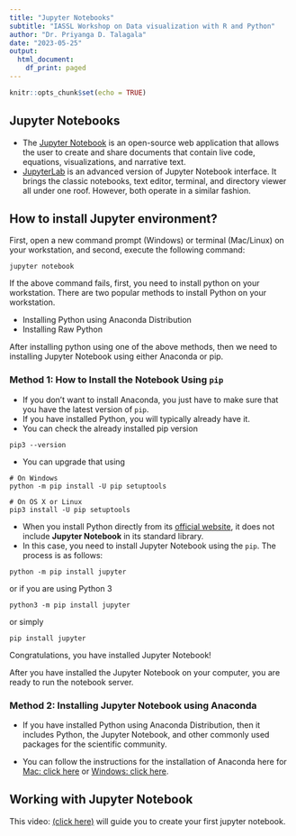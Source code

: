 ---
title: "Jupyter Notebooks"
subtitle: "IASSL Workshop on Data visualization with R and Python"
author: "Dr. Priyanga D. Talagala"
date: "2023-05-25"
output:
  html_document:
    df_print: paged
---

```{r setup, include=FALSE}
knitr::opts_chunk$set(echo = TRUE)
```
## Jupyter Notebooks {-}

<!--Jupyter Notebook Tutorial: Installation, Components and Magic Commands
https://blog.quantinsti.com/jupyter-notebook-tutorial-installation-components-magic-commands/?source=google&medium=cpc&campaign=dsa_other_topnations&gclid=CjwKCAjw_L6LBhBbEiwA4c46ui3I3LExNsT-8hio3gGLkVRXewJwHZO3EijzgRAkh29lx7uCg8P4hxoCGuAQAvD_BwE
-->

- The [Jupyter Notebook](https://jupyter.org/) is an open-source web application that allows the user to create and share documents that contain live code, equations, visualizations, and narrative text. 
- [JupyterLab](https://jupyter.org/) is an advanced version of Jupyter Notebook interface. It brings the classic notebooks, text editor, terminal, and directory viewer all under one roof. However, both operate in a similar fashion.

## How to install Jupyter environment?

First, open a new command prompt (Windows) or terminal (Mac/Linux) on your workstation, and second, execute the following command:

`jupyter notebook`

If the above command fails, first, you need to install python on your workstation. There are two popular methods to install Python on your workstation.

  - Installing Python using Anaconda Distribution 
  - Installing Raw Python
  
After installing python using one of the above methods, then we need to installing Jupyter Notebook using either  Anaconda or pip.
  
  
<!--Installing Jupyter Notebook 

https://www.datacamp.com/community/tutorials/installing-jupyter-notebook?utm_source=adwords_ppc&utm_campaignid=1455363063&utm_adgroupid=65083631748&utm_device=c&utm_keyword=&utm_matchtype=b&utm_network=g&utm_adpostion=&utm_creative=278443377086&utm_targetid=aud-392016246653:dsa-429603003980&utm_loc_interest_ms=&utm_loc_physical_ms=1009919&gclid=CjwKCAjw_L6LBhBbEiwA4c46upyVY8Onx3-i_vkRg6TZ9HMnYjfSIF6yQogXDTKaBPXGh81gaO8sGRoCN54QAvD_BwE-->

  
### Method 1:  How to Install the Notebook Using `pip`

- If you don't want to install Anaconda, you just have to make sure that you have the latest version of `pip`.
- If you have installed Python, you will typically already have it.
- You can check the already installed pip version

`pip3 --version`

- You can upgrade that using

```
# On Windows
python -m pip install -U pip setuptools

# On OS X or Linux
pip3 install -U pip setuptools
```

- When you install Python directly from its [official website](https://www.python.org/), it does not include **Jupyter Notebook** in its standard library.
- In this case, you need to install Jupyter Notebook using the `pip`. The process is as follows:

`python -m pip install jupyter`

or if you are using Python 3

`python3 -m pip install jupyter`

or simply

`pip install jupyter`

Congratulations, you have installed Jupyter Notebook!

After you have installed the Jupyter Notebook on your computer, you are ready to run the notebook server.


### Method 2: Installing Jupyter Notebook using Anaconda

- If you have installed Python using Anaconda Distribution, then it includes Python, the Jupyter Notebook, and other commonly used packages for the scientific community.

-  You can follow the instructions for the installation of Anaconda here for [Mac: click here](https://www.datacamp.com/community/tutorials/installing-anaconda-mac-os-x) or [Windows: click here](https://www.datacamp.com/community/tutorials/installing-anaconda-windows).

## Working with Jupyter Notebook

This video: [(click here)](https://www.youtube.com/watch?v=IKBMIThz78c) will guide you to create your first jupyter notebook.



<!--

`jupyter notebook`

<!--

[Click on this link](https://blog.quantinsti.com/jupyter-notebook-tutorial-installation-components-magic-commands/?source=google&medium=cpc&campaign=dsa_other_topnations&gclid=CjwKCAjw_L6LBhBbEiwA4c46ui3I3LExNsT-8hio3gGLkVRXewJwHZO3EijzgRAkh29lx7uCg8P4hxoCGuAQAvD_BwE). It will guide you to install python. 


- After installing python using one of the above methods, then we need to installing Jupyter Notebook using either  Anaconda or pip.

## How to run or open Jupyter Notebooks?

- After you have installed the Jupyter Notebook on your computer, you are ready to run the notebook server.

- Keep the terminal open as it is. It will then open the default web browser with the URL mentioned in the command prompt or terminal.

- When the notebook opens in your browser, you will see the Notebook Homepage

## Working with jupyter notebook

1. The Files tab lists the directories and files in the home folder, which usually is the home directory of the user logged in to the computer.
2. If you want to create a new folder, Go to 
  `New -- Folder`
  
3. Then create a jupyter notebook by 
   `New-- Python 3`
   
   
## Shutdown the Jupyter Notebook Local Server

- You can also close your terminal by typing the command `exit` and hitting `Enter`.

- You can also shutdown a Jupyter Notebook session by clicking in the Terminal window and clicking `Ctrl+c`. You will be asked to confirm that you want to Shutdown this notebook server (y/[n])?. Type y and hit Enter to confirm. Then, you can close the Terminal by typing the command exit and hitting Enter.

-->